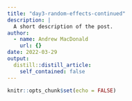 ```yaml
---
title: "day3-random-effects-continued"
description: |
  A short description of the post.
author:
  - name: Andrew MacDonald
    url: {}
date: 2022-03-29
output:
  distill::distill_article:
    self_contained: false
---
```



```r
knitr::opts_chunk$set(echo = FALSE)
```




